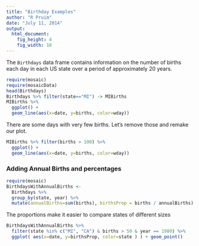 ```yaml
---
title: "Birthday Examples"
author: "R Pruim"
date: "July 11, 2014"
output:
  html_document:
    fig_height: 4
    fig_width: 10
---
```


The `Birthdays` data frame contains information on the number of births
each day in each US state over a period of approximately 20 years.
```r
require(mosaic)
require(mosaicData)
head(Birthdays)
Birthdays %>% filter(state=="MI") -> MIBirths
MIBirths %>% 
  ggplot() +
  geom_line(aes(x=date, y=births, color=wday))
```

There are some days with very few births.  Let's remove those and remake our plot.
```r
MIBirths %>% filter(births > 100) %>%
  ggplot() +
  geom_line(aes(x=date, y=births, color=wday))
```

### Adding Annual Births and percentages

```r
require(mosaic)
BirthdaysWithAnnualBirths <-  
  Birthdays %>% 
  group_by(state, year) %>% 
  mutate(annualBirths=sum(births), birthsProp = births / annualBirths) 
```

The proportions make it easier to compare states of different sizes
```r
BirthdaysWithAnnualBirths %>% 
  filter(state %in% c("MI", "CA") & births > 50 & year == 1980) %>%
  ggplot( aes(x=date, y=birthsProp, color=state ) ) + geom_point()
```